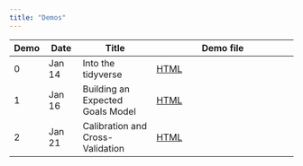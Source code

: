 ```yaml
---
title: "Demos"
---
```


| Demo   | Date    | Title              | Demo file                            |
|--------|---------|--------------------|--------------------------------------|
| 0      | Jan 14  | Into the tidyverse | [HTML](demos/00-into-tidyverse.qmd)  |
| 1      | Jan 16  | Building an Expected Goals Model | [HTML](demos/01-logit-expected-goals.qmd)  |
| 2      | Jan 21  | Calibration and Cross-Validation | [HTML](demos/02-calibration-cv.qmd)  |

